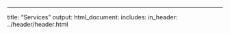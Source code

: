 ---
title: "Services"
output:
  html_document:
    includes:
       in_header: ../header/header.html
